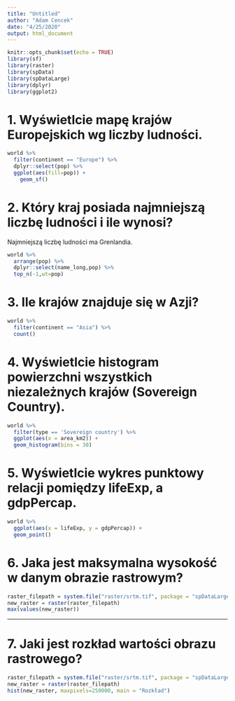 ```yaml
---
title: "Untitled"
author: "Adam Cencek"
date: "4/25/2020"
output: html_document
---
```


```r
knitr::opts_chunk$set(echo = TRUE)
library(sf)
library(raster)
library(spData)
library(spDataLarge)
library(dplyr)
library(ggplot2)
```

# 1. Wyświetlcie mapę krajów Europejskich wg liczby ludności.

```r
world %>%
  filter(continent == "Europe") %>%
  dplyr::select(pop) %>%
  ggplot(aes(fill=pop)) +
    geom_sf()
```



# 2. Który kraj posiada najmniejszą liczbę ludności i ile wynosi?


Najmniejszą liczbę ludności ma Grenlandia.

```r
world %>%
  arrange(pop) %>%
  dplyr::select(name_long,pop) %>%
  top_n(-1,wt=pop)
```

# 3. Ile krajów znajduje się w Azji?

```r
world %>%
  filter(continent == "Asia") %>%
  count() 
```


# 4. Wyświetlcie histogram powierzchni wszystkich niezależnych krajów (Sovereign Country).

```r
world %>% 
  filter(type == 'Sovereign country') %>% 
  ggplot(aes(x = area_km2)) + 
  geom_histogram(bins = 30)
```

# 5. Wyświetlcie wykres punktowy relacji pomiędzy lifeExp, a gdpPercap.

```r
world %>% 
  ggplot(aes(x = lifeExp, y = gdpPercap)) + 
  geom_point()
```


# 6. Jaka jest maksymalna wysokość w danym obrazie rastrowym?

```r
raster_filepath = system.file("raster/srtm.tif", package = "spDataLarge")
new_raster = raster(raster_filepath)
max(values(new_raster))
```

---
# 7. Jaki jest rozkład wartości obrazu rastrowego?

```r
raster_filepath = system.file("raster/srtm.tif", package = "spDataLarge")
new_raster = raster(raster_filepath)
hist(new_raster, maxpixels=250000, main = "Rozkład")
```